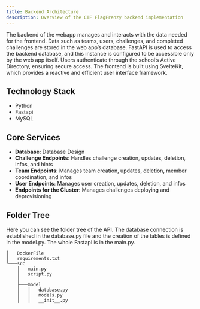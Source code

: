 ```yaml
---
title: Backend Architecture
description: Overview of the CTF FlagFrenzy backend implementation
---
```


The backend of the webapp manages and interacts with the data needed for the frontend. Data such as teams, users, challenges, and completed challenges are stored in the web app’s database. FastAPI is used to access the backend database, and this instance is configured to be accessible only by the web app itself. Users authenticate through the school’s Active Directory, ensuring secure access. The frontend is built using SvelteKit, which provides a reactive and efficient user interface framework.

## Technology Stack

- Python
- Fastapi
- MySQL

## Core Services

- **Database**: Database Design
- **Challenge Endpoints**: Handles challenge creation, updates, deletion, infos, and hints 
- **Team Endpoints**: Manages team creation, updates, deletion, member coordination, and infos
- **User Endpoints**: Manages user creation, updates, deletion, and infos
- **Endpoints for the Cluster**: Manages challenges deploying and deprovisioning


## Folder Tree
Here you can see the folder tree of the API. The database connection is established in the database.py file and the creation of the tables is defined in the model.py. The whole Fastapi is in the main.py.
```
│   DockerFile
│   requirements.txt
└───src
    │   main.py
    │   script.py
    │
    ├───model
    │   │   database.py
    │   │   models.py
    │   │   __init__.py
```